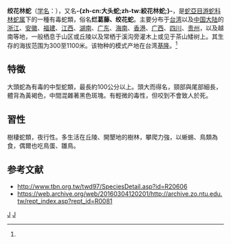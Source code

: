 {{noteTA
|T=zh-cn:绞花林蛇; zh-tw:大頭蛇;
|1=zh-cn:绞花林蛇; zh-tw:大頭蛇;
|2=zh-cn:爬行纲; zh-tw:爬蟲綱;
|3=zh-cn:游蛇科; zh-tw:黃頷蛇科;
}}
{{Speciesbox
| taxon = Boiga kraepelini
| image = Boiga_kraepelini.jpg
| status = LC | status_system = IUCN3.1
| status_ref = <ref name=IUCN>{{cite journal|author1=Zhou Z|author2=Lau M|last-author-amp=yes |title=''Boiga kraepelini ''|journal=[[IUCN_Red_List_of_Threatened_Species|IUCN Red List of Threatened Species]]|volume=2012|page=e.T192094A2038969| publisher=[[IUCN|IUCN]]|year=2012|url=https://dx.doi.org/10.2305/IUCN.UK.2012-1.RLTS.T192094A2038969.en|accessdate=25 November 2015}}</ref>
| binomial_authority = (Stejneger, 1902)<ref name='id4595'>{{cite web| url =http://www.bioinfo.cn/db05/BjdwSpecies.php?action=view&id=4595| title =绞花林蛇| work =《中国动物物种编目数据库》| publisher =中国科学院微生物研究所| author =中国科学院动物研究所| accessdate =2009-04-11| deadurl =yes| archiveurl =https://web.archive.org/web/20160305025344/http://www.bioinfo.cn/db05/BjdwSpecies.php?action=view&id=4595| archivedate =2016-03-05}}</ref>
| range_map = Boiga kraepelini distribution.png
}}

'''绞花林蛇'''（[[学名|学名]]：{{lang|la|''Boiga kraepelini''}}），又名'''-{zh-cn:大头蛇;zh-tw:絞花林蛇;}-'''，是[[蛇亞目|蛇亞目]][[游蛇科|游蛇科]][[林蛇属|林蛇属]]下的一種有毒蛇類，俗名'''烂葛藤、绞花蛇'''。主要分布于[[台湾|台湾]]以及[[中国大陆|中国大陆]]的[[浙江|浙江]]、[[安徽|安徽]]、[[福建|福建]]、[[江西|江西]]、[[湖南|湖南]]、[[广东|广东]]、[[海南|海南]]、[[香港|香港]]、[[广西|广西]]、[[四川|四川]]、[[贵州|贵州]]，以及越南等地，一般栖息于山区或丘陵以及常栖于溪沟旁灌木上或见于茶山矮树上。其生存的海拔范围为300至1100米。该物种的模式产地在台湾[[基隆|基隆]]。<ref name='id4595'/>

==特徵==
大頭蛇為有毒的中型蛇類，最長約100公分以上。頭大而得名，頸部與尾部細長，體背為黃褐色，中間混雜著黑色斑塊。有輕微的毒性，但咬到不會致人於死。

==習性==
樹棲蛇類，夜行性。多生活在丘陵、開墾地的樹林，攀爬力強，以蜥蜴、鳥類為食，偶爾也吃鳥蛋、雛鳥。

==参考文献==
{{reflist}}
*http://www.tbn.org.tw/twd97/SpeciesDetail.asp?id=R20606{{dead link|date=2018年4月 |bot=InternetArchiveBot |fix-attempted=yes }}
*https://web.archive.org/web/20160304120201/http://archive.zo.ntu.edu.tw/rept_index.asp?rept_id=R0081
{{taxonbar}}

[[Category:林蛇属|J]]
[[Category:_1902年描述的动物|J]]